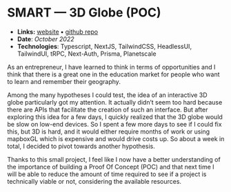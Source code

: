 # SMART — 3D Globe (POC)

- **Links:** [website](https://maieulchevalier.github.io/coding-challenge-14/) **•** [github repo](https://github.com/maieulChevalier/maieulchevalier.github.io)
- **Date**: _October 2022_
- **Technologies**: Typescript, NextJS, TailwindCSS, HeadlessUI, TailwindUI, tRPC, Next-Auth, Prisma, Planetscale

As an entrepreneur, I have learned to think in terms of opportunities and I think that there is a great one in the education market for people who want to learn and remember their geography.

Among the many hypotheses I could test, the idea of an interactive 3D globe particularly got my attention. It actually didn’t seem too hard because there are APIs that facilitate the creation of such an interface. But after exploring this idea for a few days, I quickly realized that the 3D globe would be slow on low-end devices. So I spent a few more days to see if I could fix this, but 3D is hard, and it would either require months of work or using mapboxGL which is expensive and would drive costs up. So about a week in total, I decided to pivot towards another hypothesis.

Thanks to this small project, I feel like I now have a better understanding of the importance of building a Proof Of Concept (POC) and that next time I will be able to reduce the amount of time required to see if a project is technically viable or not, considering the available resources.
